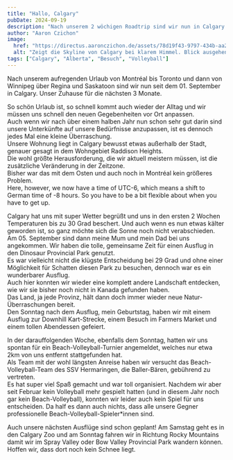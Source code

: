 ```yaml
---
title: "Hallo, Calgary"
pubDate: 2024-09-19
description: "Nach unserem 2 wöchigen Roadtrip sind wir nun in Calgary angekommen."
author: "Aaron Czichon"
image:
  href: "https://directus.aaronczichon.de/assets/78d19f43-9797-434b-aa26-ea7bb2710602.jpg?quality=70&width=1600"
  alt: "Zeigt die Skyline von Calgary bei klarem Himmel. Blick ausgehend vom Albert Park nähe Max Bell Centre."
tags: ["Calgary", "Alberta", "Besuch", "Volleyball"]
---
```



Nach unserem aufregenden Urlaub von Montréal bis Toronto und dann von Winnipeg über Regina und Saskatoon sind wir nun seit dem 01. September in Calgary. Unser Zuhause für die nächsten 3 Monate.

So schön Urlaub ist, so schnell kommt auch wieder der Alltag und wir müssen uns schnell den neuen Gegebenheiten vor Ort anpassen.  
Auch wenn wir nach über einem halben Jahr nun schon sehr gut darin sind unsere Unterkünfte auf unsere Bedürfnisse anzupassen, ist es dennoch jedes Mal eine kleine Überraschung.  
Unsere Wohnung liegt in Calgary bewusst etwas außerhalb der Stadt, genauer gesagt in dem Wohngebiet Raddison Heights.  
Die wohl größte Herausforderung, die wir aktuell meistern müssen, ist die zusätzliche Veränderung in der Zeitzone.  
Bisher war das mit dem Osten und auch noch in Montréal kein größeres Problem.  
Here, however, we now have a time of UTC-6, which means a shift to German time of -8 hours. So you have to be a bit flexible about when you have to get up.

<DirectusGallery folderName="39 Hello Calgary" />

Calgary hat uns mit super Wetter begrüßt und uns in den ersten 2 Wochen Temperaturen bis zu 30 Grad beschert. Und auch wenn es nun etwas kälter geworden ist, so ganz möchte sich die Sonne noch nicht verabschieden.  
Am 05. September sind dann meine Mum und mein Dad bei uns angekommen. Wir haben die tolle, gemeinsame Zeit für einen Ausflug in den Dinosaur Provincial Park genutzt.  
Es war vielleicht nicht die klügste Entscheidung bei 29 Grad und ohne einer Möglichkeit für Schatten diesen Park zu besuchen, dennoch war es ein wunderbarer Ausflug.  
Auch hier konnten wir wieder eine komplett andere Landschaft entdecken, wie wir sie bisher noch nicht in Kanada gefunden haben.  
Das Land, ja jede Provinz, hält dann doch immer wieder neue Natur-Überraschungen bereit.  
Den Sonntag nach dem Ausflug, mein Geburtstag, haben wir mit einem Ausflug zur Downhill Kart-Strecke, einem Besuch im Farmers Market und einem tollen Abendessen gefeiert.

<DirectusImage assetId="c1cecbea-e926-400d-bde5-d9e82d6bd9f3.jpg" />

In der darauffolgenden Woche, ebenfalls dem Sonntag, hatten wir uns spontan für ein Beach-Volleyball-Turnier angemeldet, welches nur etwa 2km von uns entfernt stattgefunden hat.  
Als Team mit der wohl längsten Anreise haben wir versucht das Beach-Volleyball-Team des SSV Hermaringen, die Baller-Bären, gebührend zu vertreten.  
Es hat super viel Spaß gemacht und war toll organisiert. Nachdem wir aber seit Februar kein Volleyball mehr gespielt hatten (und in diesem Jahr noch gar kein Beach-Volleyball), konnten wir leider auch kein Spiel für uns entscheiden. Da half es dann auch nichts, dass alle unsere Gegner professionelle Beach-Volleyball-Spieler\*innen sind.

<DirectusImage assetId="62cd47e1-04b0-466a-b456-dfea8034633d.jpg" />
<DirectusImage assetId="d58a5410-2598-40f2-9f30-c8565ea750f8.jpg" />

Auch unsere nächsten Ausflüge sind schon geplant! Am Samstag geht es in den Calgary Zoo und am Sonntag fahren wir in Richtung Rocky Mountains damit wir im Spray Valley oder Bow Valley Provincial Park wandern können. Hoffen wir, dass dort noch kein Schnee liegt.
